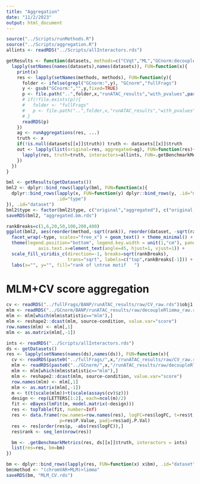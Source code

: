 ```yaml
---
title: "Aggregation"
date: "11/2/2023"
output: html_document
---
```


```r
source("../Scripts/runMethods.R")
source("../Scripts/aggregation.R")
allints <- readRDS("../Scripts/allInteractors.rds")
```

```r
getResults <- function(datasets, methods=c("CVqt","ML","GCnorm:decoupleRlimmamlm"), ...){
  lapply(setNames(names(datasets),names(datasets)), FUN=function(x){
    print(x)
    res <- lapply(setNames(methods, methods), FUN=function(y){
      folder <- ifelse(grepl("GCnorm:",y), "GCnorm","fullFrags")
      y <- gsub("GCnorm:","",y,fixed=TRUE)
      p <- file.path("..",folder,x,"runATAC_results","with_pvalues",paste0(y,".rds"))
      # if(!file.exists(p)){
      #   folder <- "fullFrags"
      #   p <- file.path("..",folder,x,"runATAC_results","with_pvalues",paste0(y,".rds"))
      # }
      readRDS(p)
    })
    ag <- runAggregations(res, ...)
    truth <- x
    if(!is.null(datasets[[x]]$truth)) truth <- datasets[[x]]$truth
    out <- lapply(list(original=res, aggregated=ag), FUN=function(res){
      lapply(res, truth=truth, interactors=allints, FUN=.getBenchmarkMetrics)
    })
  })
}
```


```r
bml <- getResults(getDatasets())
bml2 <- dplyr::bind_rows(lapply(bml, FUN=function(x){
  dplyr::bind_rows(lapply(x, FUN=function(y) dplyr::bind_rows(y, .id="method")),
                   .id="type")
}), .id="dataset")
bml2$type <- factor(bml2$type, c("original","aggregated"), c("original methods", "aggregation methods"))
saveRDS(bml2, "aggregated.bm.rds")
```


```r
rankBreaks=c(1,6,20,50,100,200,400)
ggplot(bml2, aes(reorder(method,-sqrt(rank)), reorder(dataset, -sqrt(rank)), fill=sqrt(rank), label=rank)) + geom_tile() + 
  facet_wrap(~type, scales="free_x") + geom_text() + theme_minimal() +
  theme(legend.position="bottom", legend.key.width = unit(1,"cm"), panel.grid = element_blank(),
            axis.text.x=element_text(angle=45, hjust=1, vjust=1)) +
  scale_fill_viridis_c(direction=-1, breaks=sqrt(rankBreaks), 
                       trans="sqrt", labels=c("top",rankBreaks[-1])) +
  labs(x="", y="", fill="rank of \ntrue motif   ")
```

# MLM+CV score aggregation

```r
cv <- readRDS("../fullFrags/BANP/runATAC_results/raw/CV_raw.rds")$obj1
mlm <- readRDS("../GCnorm/BANP/runATAC_results/raw/decoupleRlimma_raw.rds")$res
mlm <- mlm[which(mlm$statistic=="mlm"),]
mlm <- reshape2::dcast(mlm, source~condition, value.var="score")
row.names(mlm) <- mlm[,1]
mlm <- as.matrix(mlm[,-1])

ints <- readRDS("../Scripts/allInteractors.rds")
ds <- getDatasets()
res <- lapply(setNames(names(ds),names(ds)), FUN=function(x){
  cv <- readRDS(paste0("../fullFrags/",x,"/runATAC_results/raw/CV_raw.rds"))$obj1
  mlm <- readRDS(paste0("../GCnorm/",x,"/runATAC_results/raw/decoupleRlimma_raw.rds"))$res
  mlm <- mlm[which(mlm$statistic=="mlm"),]
  mlm <- reshape2::dcast(mlm, source~condition, value.var="score")
  row.names(mlm) <- mlm[,1]
  mlm <- as.matrix(mlm[,-1])
  m <- t(t(scale(mlm))+t(scale(assays(cv)$z)))
  design <- rep(LETTERS[1:2], each=ncol(m)/2)
  fit <- eBayes(lmFit(m, model.matrix(~design)))
  res <- topTable(fit, number=Inf)
  res <- data.frame(row.names=row.names(res), logFC=res$logFC, t=res$t,
                    p=res$P.Value, padj=res$adj.P.Val)
  res <- res[order(res$p, -abs(res$logFC)),]
  res$rank <- seq_len(nrow(res))

  bm <- .getBenchmarkMetrics(res, ds[[x]]$truth, interactors = ints)
  list(res=res, bm=bm)
})

bm <- dplyr::bind_rows(lapply(res, FUN=function(x) x$bm), .id="dataset")
bm$method <- "(chromVAR+MLM)>limma"
saveRDS(bm, "MLM_CV.rds")
```

